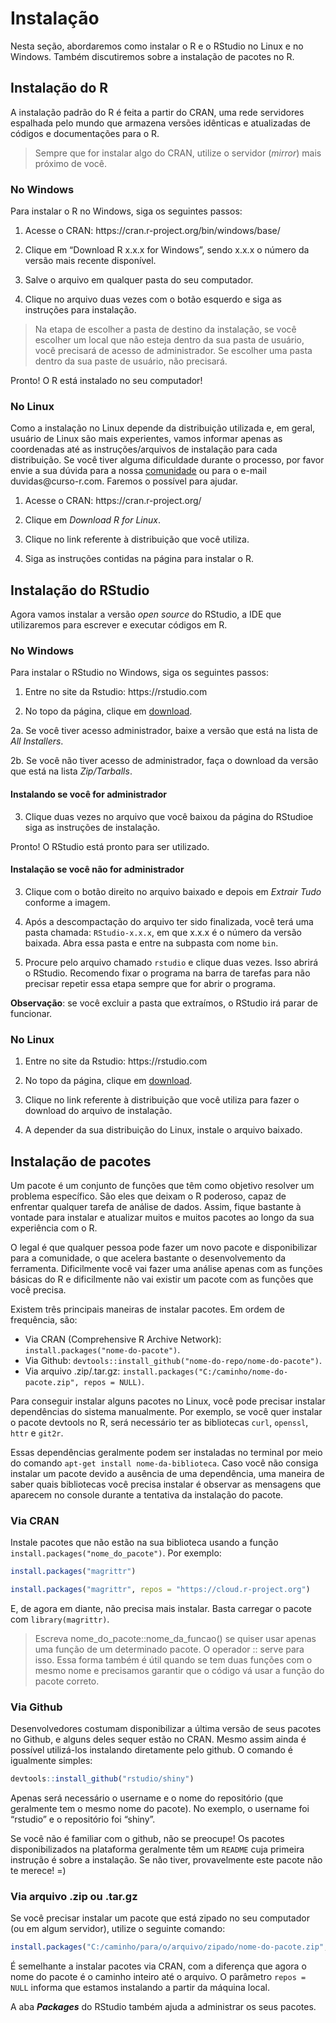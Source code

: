 
# Instalação 

Nesta seção, abordaremos como instalar o R e o RStudio no Linux e no Windows. Também discutiremos sobre a instalação de pacotes no R.

## Instalação do R

A instalação padrão do R é feita a partir do CRAN, uma rede servidores espalhada pelo mundo que armazena versões idênticas e atualizadas de códigos e documentações para o R. 

> Sempre que for instalar algo do CRAN, utilize o servidor (*mirror*) mais próximo de você.

### No Windows

Para instalar o R no Windows, siga os seguintes passos:

1. Acesse o CRAN: https://cran.r-project.org/bin/windows/base/

2. Clique em "Download R x.x.x for Windows", sendo x.x.x o número da versão mais recente disponível.
  
3. Salve o arquivo em qualquer pasta do seu computador.

4. Clique no arquivo duas vezes com o botão esquerdo e siga as instruções para instalação.

> Na etapa de escolher a pasta de destino da instalação, se você escolher um local que não esteja dentro da sua pasta de usuário, você precisará de acesso de administrador. Se escolher uma pasta dentro da sua paste de usuário, não precisará.

Pronto! O R está instalado no seu computador!

### No Linux

Como a instalação no Linux depende da distribuição utilizada e, em geral, usuário de Linux são mais experientes, vamos informar apenas as coordenadas até as instruções/arquivos de instalação para cada distribuição. Se você tiver alguma dificuldade durante o processo, por favor envie a sua dúvida para a nossa [comunidade](https://discourse.curso-r.com/) ou para o e-mail duvidas@curso-r.com. Faremos o possível para ajudar.

1. Acesse o CRAN: https://cran.r-project.org/

2. Clique em *Download R for Linux*.

3. Clique no link referente à distribuição que você utiliza.

4. Siga as instruções contidas na página para instalar o R.

## Instalação do RStudio

Agora vamos instalar a versão *open source* do RStudio, a IDE que utilizaremos para escrever e executar códigos em R. 

### No Windows

Para instalar o RStudio no Windows, siga os seguintes passos:

1. Entre no site da Rstudio: https://rstudio.com

2. No topo da página, clique em [download](https://rstudio.com/products/rstudio/download/).

2a. Se você tiver acesso administrador, baixe a versão que está na lista de *All Installers*.

2b. Se você não tiver acesso de administrador, faça o download da versão
que está na lista *Zip/Tarballs*.

#### Instalando se você for administrador {-}

3. Clique duas vezes no arquivo que você baixou da página do RStudioe siga as instruções de instalação.

Pronto! O RStudio está pronto para ser utilizado.

#### Instalação se você não for administrador {-}

3. Clique com o botão direito no arquivo baixado e depois em *Extrair Tudo* conforme a imagem.

4. Após a descompactação do arquivo ter sido finalizada, você terá uma pasta chamada: `RStudio-x.x.x`, em que x.x.x é o número da versão baixada. Abra essa pasta e entre na subpasta com nome `bin`. 

5. Procure pelo arquivo chamado `rstudio` e clique duas vezes. Isso abrirá o RStudio. Recomendo fixar o programa na barra de tarefas para não precisar repetir essa etapa sempre que for abrir o programa.

**Observação**: se você excluir a pasta que extraímos, o RStudio irá parar de funcionar.

### No Linux

1. Entre no site da Rstudio: https://rstudio.com

2. No topo da página, clique em [download](https://rstudio.com/products/rstudio/download/).

2. Clique no link referente à distribuição que você utiliza para fazer o download do arquivo de instalação.

3. A depender da sua distribuição do Linux, instale o arquivo baixado.

## Instalação de pacotes

Um pacote é um conjunto de funções que têm como objetivo resolver um problema específico. São eles que deixam o R poderoso, capaz de enfrentar qualquer tarefa de análise de dados. Assim, fique bastante à vontade para instalar e atualizar muitos e muitos pacotes ao longo da sua experiência com o R.

O legal é que qualquer pessoa pode fazer um novo pacote e disponibilizar para a comunidade, o que acelera bastante o desenvolvemento da ferramenta. Dificilmente você vai fazer uma análise apenas com as funções básicas do R e dificilmente não vai existir um pacote com as funções que você precisa.

Existem três principais maneiras de instalar pacotes. Em ordem de frequência, são:

- Via CRAN (Comprehensive R Archive Network): `install.packages("nome-do-pacote")`.
- Via Github: `devtools::install_github("nome-do-repo/nome-do-pacote")`.
- Via arquivo .zip/.tar.gz: `install.packages("C:/caminho/nome-do-pacote.zip", repos = NULL)`.

Para conseguir instalar alguns pacotes no Linux, você pode precisar instalar dependências do sistema manualmente. Por exemplo, se você quer instalar o pacote devtools no R, será necessário ter as bibliotecas `curl`, `openssl`, `httr` e `git2r`.

Essas dependências geralmente podem ser instaladas no terminal por meio do comando `apt-get install nome-da-biblioteca`. Caso você não consiga instalar um pacote devido a ausência de uma dependência, uma maneira de saber quais bibliotecas você precisa instalar é observar as mensagens que aparecem no console durante a tentativa da instalação do pacote.

### Via CRAN

Instale pacotes que não estão na sua biblioteca usando a função `install.packages("nome_do_pacote")`. Por exemplo:

```r
install.packages("magrittr")
```

```r
install.packages("magrittr", repos = "https://cloud.r-project.org")
```

E, de agora em diante, não precisa mais instalar. Basta carregar o pacote com `library(magrittr)`.

> Escreva nome_do_pacote::nome_da_funcao() se quiser usar apenas uma função de um determinado pacote. O operador :: serve para isso. Essa forma também é útil quando se tem duas funções com o mesmo nome e precisamos garantir que o código vá usar a função do pacote correto.

### Via Github

Desenvolvedores costumam disponibilizar a última versão de seus pacotes no Github, e alguns deles sequer estão no CRAN. Mesmo assim ainda é possível utilizá-los instalando diretamente pelo github. O comando é igualmente simples:

```r
devtools::install_github("rstudio/shiny")
```

Apenas será necessário o username e o nome do repositório (que geralmente tem o mesmo nome do pacote). No exemplo, o username foi "rstudio" e o repositório foi "shiny". 

Se você não é familiar com o github, não se preocupe! Os pacotes disponibilizados na plataforma geralmente têm um `README` cuja primeira instrução é sobre a instalação. Se não tiver, provavelmente este pacote não te merece! =)

### Via arquivo .zip ou .tar.gz

Se você precisar instalar um pacote que está zipado no seu computador (ou em algum servidor), utilize o seguinte comando:

```r
install.packages("C:/caminho/para/o/arquivo/zipado/nome-do-pacote.zip", repos = NULL)
```

É semelhante a instalar pacotes via CRAN, com a diferença que agora o nome do pacote é o caminho inteiro até o arquivo. O parâmetro `repos = NULL` informa que estamos instalando a partir da máquina local.

A aba ***Packages*** do RStudio também ajuda a administrar os seus pacotes.



